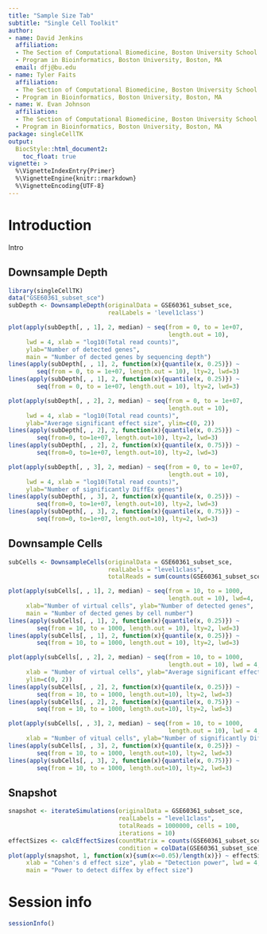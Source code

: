 ```yaml
---
title: "Sample Size Tab"
subtitle: "Single Cell Toolkit"
author:
- name: David Jenkins
  affiliation: 
  - The Section of Computational Biomedicine, Boston University School of Medicine, Boston, MA
  - Program in Bioinformatics, Boston University, Boston, MA
  email: dfj@bu.edu
- name: Tyler Faits
  affiliation: 
  - The Section of Computational Biomedicine, Boston University School of Medicine, Boston, MA
  - Program in Bioinformatics, Boston University, Boston, MA
- name: W. Evan Johnson
  affiliation: 
  - The Section of Computational Biomedicine, Boston University School of Medicine, Boston, MA
  - Program in Bioinformatics, Boston University, Boston, MA
package: singleCellTK
output: 
  BiocStyle::html_document2:
    toc_float: true
vignette: >
  %\VignetteIndexEntry{Primer}
  %\VignetteEngine{knitr::rmarkdown}
  %\VignetteEncoding{UTF-8}
---
```


# Introduction

Intro

## Downsample Depth

```r
library(singleCellTK)
data("GSE60361_subset_sce")
subDepth <- DownsampleDepth(originalData = GSE60361_subset_sce,
                            realLabels = 'level1class')

plot(apply(subDepth[, , 1], 2, median) ~ seq(from = 0, to = 1e+07,
                                             length.out = 10),
     lwd = 4, xlab = "log10(Total read counts)",
     ylab="Number of detected genes",
     main = "Number of dected genes by sequencing depth")
lines(apply(subDepth[, , 1], 2, function(x){quantile(x, 0.25)}) ~
        seq(from = 0, to = 1e+07, length.out = 10), lty=2, lwd=3)
lines(apply(subDepth[, , 1], 2, function(x){quantile(x, 0.25)}) ~
        seq(from = 0, to = 1e+07, length.out = 10), lty=2, lwd=3)

plot(apply(subDepth[, , 2], 2, median) ~ seq(from = 0, to = 1e+07,
                                             length.out = 10),
     lwd = 4, xlab = "log10(Total read counts)",
     ylab="Average significant effect size", ylim=c(0, 2))
lines(apply(subDepth[, , 2], 2, function(x){quantile(x, 0.25)}) ~
        seq(from=0, to=1e+07, length.out=10), lty=2, lwd=3)
lines(apply(subDepth[, , 2], 2, function(x){quantile(x, 0.75)}) ~
        seq(from=0, to=1e+07, length.out=10), lty=2, lwd=3)

plot(apply(subDepth[, , 3], 2, median) ~ seq(from = 0, to = 1e+07,
                                             length.out = 10),
     lwd = 4, xlab = "log10(Total read counts)",
     ylab="Number of significantly DiffEx genes")
lines(apply(subDepth[, , 3], 2, function(x){quantile(x, 0.25)}) ~
        seq(from=0, to=1e+07, length.out=10), lty=2, lwd=3)
lines(apply(subDepth[, , 3], 2, function(x){quantile(x, 0.75)}) ~
        seq(from=0, to=1e+07, length.out=10), lty=2, lwd=3)
```

## Downsample Cells

```r
subCells <- DownsampleCells(originalData = GSE60361_subset_sce,
                            realLabels = "level1class",
                            totalReads = sum(counts(GSE60361_subset_sce)))

plot(apply(subCells[, , 1], 2, median) ~ seq(from = 10, to = 1000,
                                             length.out = 10), lwd=4,
     xlab="Number of virtual cells", ylab="Number of detected genes",
     main = "Number of dected genes by cell number")
lines(apply(subCells[, , 1], 2, function(x){quantile(x, 0.25)}) ~
        seq(from = 10, to = 1000, length.out = 10), lty=2, lwd=3)
lines(apply(subCells[, , 1], 2, function(x){quantile(x, 0.25)}) ~
        seq(from = 10, to = 1000, length.out = 10), lty=2, lwd=3)

plot(apply(subCells[, , 2], 2, median) ~ seq(from = 10, to = 1000,
                                             length.out = 10), lwd = 4,
     xlab = "Number of virtual cells", ylab="Average significant effect size",
     ylim=c(0, 2))
lines(apply(subCells[, , 2], 2, function(x){quantile(x, 0.25)}) ~
        seq(from = 10, to = 1000, length.out=10), lty=2, lwd=3)
lines(apply(subCells[, , 2], 2, function(x){quantile(x, 0.75)}) ~
        seq(from = 10, to = 1000, length.out=10), lty=2, lwd=3)

plot(apply(subCells[, , 3], 2, median) ~ seq(from = 10, to = 1000,
                                             length.out = 10), lwd = 4,
     xlab = "Number of vitual cells", ylab="Number of significantly DiffEx genes")
lines(apply(subCells[, , 3], 2, function(x){quantile(x, 0.25)}) ~
        seq(from = 10, to = 1000, length.out=10), lty=2, lwd=3)
lines(apply(subCells[, , 3], 2, function(x){quantile(x, 0.75)}) ~
        seq(from = 10, to = 1000, length.out=10), lty=2, lwd=3)
```

## Snapshot

```r
snapshot <- iterateSimulations(originalData = GSE60361_subset_sce,
                               realLabels = "level1class",
                               totalReads = 1000000, cells = 100,
                               iterations = 10)
effectSizes <- calcEffectSizes(countMatrix = counts(GSE60361_subset_sce),
                               condition = colData(GSE60361_subset_sce)[, "level1class"])
plot(apply(snapshot, 1, function(x){sum(x<=0.05)/length(x)}) ~ effectSizes, 
     xlab = "Cohen's d effect size", ylab = "Detection power", lwd = 4,
     main = "Power to detect diffex by effect size")
```

# Session info {.unnumbered}

```r
sessionInfo()
```
